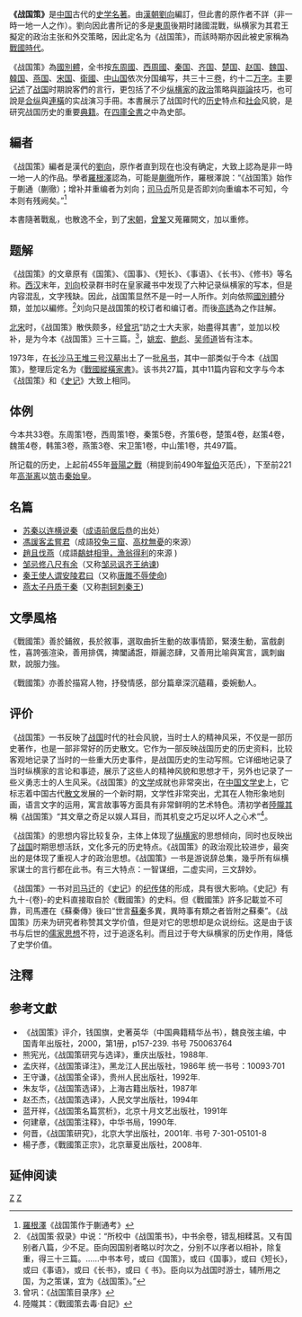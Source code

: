 {{Infobox 古籍
| name = 
| image = 
| 全名 = 《'''戰國策'''》
| 原名 = 國策、國事、短長、事語、長書、修書，經劉向編纂完後才正名為戰國策。
| 別名 = 短長書
| 撰者 = 非一人一時一地之作，或疑[[蒯徹|蒯徹]]
| 託名作者 = <!-- 未知參數 |編輯者 = [[劉向|劉向]] -->
| 輯錄者 = [[劉向|劉向]]
| 文字 = [[中文|中文]]
| 國家 = [[中國|中國]]
| 成書年代 = 不詳，到了漢代劉向重新編輯
| 亡佚年代 = 傳至北宋時，只餘十一篇
| 偽託年代 = 
| 注解者 = 
| 篇數 = 497篇，约12万字
| 原書篇數 = 
| 今本篇數 = 
| 卷數 = 
| 原書卷數 = 
| 今本卷數 = 今本共33卷(北宋曾鞏所訪求校訂)
| 章回 = 
| 最初著錄 = 未知。在漢代之時，作者多已不可考
| 版本 = 
| 分類 = [[史学|史学]] [[國別史|國別史]]
| 题材 = 思想内容駁雜，主要记述[[战国|战国]][[纵横家|纵横家]]之[[政治|政治]]主张和言行策略，可說是纵横家的实战演习手冊，並且体现[[纵横家|纵横家]]之思想倾向
}}

'''《战国策》'''是[[中国|中国]]古代的[[史学|史学]][[名著|名著]]。由[[漢朝|漢朝]][[劉向|劉向]]編訂，但此書的原作者不詳（非一時一地一人之作）。劉向因此書所记的多是[[東周|東周]]後期时諸國混戰，纵横家为其君王擬定的政治主张和外交策略，因此定名为《战国策》，而該時期亦因此被史家稱為[[戰國_(中國)|戰國時代]]。

《战国策》為[[國別體|國別體]]，全书按[[东周國|东周國]]、[[西周國|西周國]]、[[秦国|秦国]]、[[田齐|齐国]]、[[楚国|楚国]]、[[赵国|赵国]]、[[魏国_(战国)|魏国]]、[[韩国_(诸侯)|韓国]]、[[燕国|燕国]]、[[宋国|宋国]]、[[衛國|衛國]]、[[中山国|中山国]]依次分国编写，共三十三[[卷|卷]]，约十二[[万|万]][[汉字|字]]。主要[[记述|记述]]了[[战国|战国]]时期說客們的言行，更包括了不少[[纵横家|纵横家]]的[[政治|政治]]策略與[[辯論|辯論]]技巧，也可說是[[合纵|合纵]]與[[連橫_(外交策略)|連橫]]的实战演习手冊。本書展示了战国时代的[[历史|历史]]特点和[[社会|社会]]风貌，是研究战国历史的重要[[典籍|典籍]]。在[[四庫全書|四庫全書]]之中為史部。

==編者==
《战国策》編者是漢代的[[劉向|劉向]]，原作者直到现在也没有确定，大致上認為是非一時一地一人的作品。學者[[羅根澤|羅根澤]]認為，可能是[[蒯徹|蒯徹]]所作，羅根澤說：“《战国策》始作于蒯通（蒯徹）；增补并重编者为刘向；[[司马贞|司马贞]]所见是否即刘向重编本不可知，今本则有残阙矣。”<ref>[[羅根澤|羅根澤]]《战国策作于蒯通考》</ref>

本書隨著戰亂，也散逸不全，到了[[宋朝|宋朝]]，[[曾鞏|曾鞏]]又蒐羅闕文，加以重修。

== 题解 ==
《战国策》的文章原有《国策》、《国事》、《短长》、《事语》、《长书》、《修书》等名称。[[西汉|西汉]]末年，[[刘向|刘向]]校录群书时在皇家藏书中发现了六种记录纵横家的写本，但是内容混乱，文字残缺。因此，战国策显然不是一时一人所作。刘向依照[[國別體|國別體]]分類，並加以編修。<ref>《战国策·叙录》中说：“所校中《战国策书》，中书余卷，错乱相糅莒。又有国别者八篇，少不足。臣向因国别者略以时次之，分别不以序者以相补，除复重，得三十三篇。……中书本号，或曰《国策》，或曰《国事》，或曰《短长》，或曰《事语》，或曰《长书》，或曰《 书》。臣向以为战国时游士，辅所用之国，为之策谋，宜为《战国策》。”</ref>刘向只是战国策的校订者和编订者。而後[[高誘|高誘]]為之作註解。

[[北宋|北宋]]时，《战国策》散佚颇多，经[[曾巩|曾巩]]“訪之士大夫家，始盡得其書”，並加以校补，是为今本《战国策》三十三篇。<ref>曾巩：《战国策目录序》</ref>，[[姚宏|姚宏]]、[[鲍彪|鲍彪]]、[[吴师道|吴师道]]皆有注本。

1973年，在[[长沙|长沙]][[馬王堆|马王堆三号汉墓]]出土了一批[[馬王堆帛書|帛书]]，其中一部类似于今本《战国策》，整理后定名为《[[:s:戰國縱橫家書|戰國縱橫家書]]》。该书共27篇，其中11篇内容和文字与今本《战国策》和《[[史记|史记]]》大致上相同。

== 体例 ==
今本共33卷。东周策1卷，西周策1卷，秦策5卷，齐策6卷，楚策4卷，赵策4卷，魏策4卷，韩策3卷，燕策3卷、宋卫策1卷，中山策1卷，共497篇。

所记载的历史，上起前455年[[晉陽之戰|晉陽之戰]]（稍提到前490年[[智伯|智伯]]灭范氏），下至前221年[[高渐离|高渐离]]以[[筑|筑]]击[[秦始皇|秦始皇]]。

== 名篇 ==
* [[wikisource:zh:蘇秦以連橫說秦|苏秦以连横说秦]]（[[成语|成语]][[前倨后恭|前倨后恭]]的出处）
* [[wikisource:zh:馮諼客孟嘗君|馮諼客孟嘗君]]（成語[[狡兔三窟|狡兔三窟]]、[[高枕無憂|高枕無憂]]的來源）
* [[趙且伐燕|趙且伐燕]]（成語[[鷸蚌相爭，漁翁得利|鷸蚌相爭，漁翁得利]]的來源 )
* [[邹忌修八尺有余|邹忌修八尺有余]]（又称[[邹忌讽齐王纳谏|邹忌讽齐王纳谏]])
* [[秦王使人谓安陵君曰|秦王使人谓安陵君曰]]（又称[[唐雎不辱使命|唐雎不辱使命]])
* [[燕太子丹质于秦|燕太子丹质于秦]]（又称[[荆轲刺秦王|荆轲刺秦王]])

==文學風格==
《戰國策》善於鋪敘，長於敘事，選取曲折生動的故事情節，緊湊生動，富戲劇性，喜誇張渲染，善用排偶，捭闔譎誑，辯麗恣肆，又善用比喻與寓言，諷刺幽默，說服力強。

《戰國策》亦善於描寫人物，抒發情感，部分篇章深沉蘊藉，委婉動人。

== 评价 ==
《战国策》一书反映了[[战国|战国]]时代的社会风貌，当时士人的精神风采，不仅是一部历史著作，也是一部非常好的历史散文。它作为一部反映战国历史的历史资料，比较客观地记录了当时的一些重大历史事件，是战国历史的生动写照。它详细地记录了当时纵横家的言论和事迹，展示了这些人的精神风貌和思想才干，另外也记录了一些义勇志士的人生风采。《战国策》的[[文学|文学]]成就也非常突出，在[[中国文学史|中国文学史]]上，它标志着中国古代[[散文|散文]]发展的一个新时期，文学性非常突出，尤其在人物形象地刻画，语言文字的运用，寓言故事等方面具有非常鲜明的艺术特色。清初学者[[陸隴其|陸隴其]]稱《战国策》“其文章之奇足以娱人耳目，而其机变之巧足以坏人之心术”<ref>陸隴其：《戰國策去毒·自記》</ref>。

《战国策》的思想内容比较复杂，主体上体现了[[纵横家|纵横家]]的思想倾向，同时也反映出了[[战国|战国]]时期思想活跃，文化多元的历史特点。《战国策》的政治观比较进步，最突出的是体现了重视人才的政治思想。《战国策》一书是游说辞总集，幾乎所有纵横家谋士的言行都在此书。有三大特点：一智谋细，二虚实间，三文辞妙。

《战国策》一书对[[司马迁|司马迁]]的《[[史记|史记]]》的[[纪传体|纪传体]]的形成，具有很大影响。《史記》有九十-{卷}-的史料直接取自於《戰國策》的史料。但《戰國策》許多記載並不可靠，司馬遷在《蘇秦傳》後曰“世言[[蘇秦|蘇秦]]多異，異時事有類之者皆附之蘇秦”。《战国策》历来为研究者称赞其文学价值，但是对它的思想却是众说纷纭。这是由于该书与后世的[[儒家思想|儒家思想]]不符，过于追逐名利。而且过于夸大纵横家的历史作用，降低了史学价值。

==注釋==
{{reflist}}

== 参考文獻 ==
{{refbegin|2}}
*《战国策》评介，钱国旗，史著英华（中国典籍精华丛书），魏良弢主编，中国青年出版社，2000，第1册，p157-239. 书号 750063764
* 熊宪光，《战国策研究与选译》，重庆出版社，1988年. {{ISBN|9787536600201}}
* 孟庆祥，《战国策译注》，黑龙江人民出版社，1986年 统一书号：10093·701 
* 王守谦，《战国策全译》，贵州人民出版社，1992年. {{ISBN|9787221041326}}
* 朱友华，《战国策选译》，上海古籍出版社，1987年
* 赵丕杰，《战国策选译》，人民文学出版社，1994年
* 蓝开祥，《战国策名篇赏析》，北京十月文艺出版社，1991年
* 何建章，《战国策注释》，中华书局，1990年. {{ISBN|9787101006223}}
* 何晋，《战国策研究》，北京大学出版社，2001年. 书号 7-301-05101-8
* 楊子彥，《戰國策正宗》，北京華夏出版社，2008年. {{ISBN|978-7-5080-4206-0}}
{{refend}}

== 延伸阅读 ==
{{Wikisource further reading}}

{{wikisource}}
{{wikiquote}}

{{分類:春秋戰國}}
[[Category:史部雜史類|Z]]
[[Category:国别体|Z]]